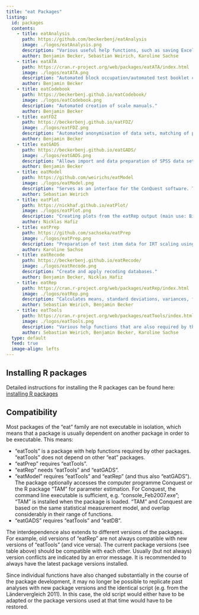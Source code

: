 ```yaml
---
title: "eat Packages"
listing:
  id: packages
  contents:
    - title: eatAnalysis
      path: https://github.com/beckerbenj/eatAnalysis
      image: ./logos/eatAnalysis.png
      description: "Various useful help functions, such as saving Excel files, saving analysis results from lm4 and simulating IRT responses."
      author: Benjamin Becker, Sebastian Weirich, Karoline Sachse
    - title: eatATA
      path: https://cran.r-project.org/web/packages/eatATA/index.html
      image: ./logos/eatATA.png
      description: "Automated block occupation/automated test booklet creation."
      author: Benjamin Becker
    - title: eatCodebook
      path: https://beckerbenj.github.io/eatCodebook/
      image: ./logos/eatCodebook.png
      description: "Automated creation of scale manuals."
      author: Benjamin Becker
    - title: eatFDZ
      path: https://beckerbenj.github.io/eatFDZ/
      image: ./logos/eatFDZ.png
      description: "Automated anonymisation of data sets, matching of pdf documents (e.g. scale manuals) and data sets."
      author: Benjamin Becker
    - title: eatGADS
      path: https://beckerbenj.github.io/eatGADS/
      image: ./logos/eatGADS.png
      description: "Allows import and data preparation of SPSS data sets in R. Generates the General Analysis Data Set (GADS) for IQB Bildungstrend studies as a SQLite3 database. Parts of the data set can then be loaded into R using the package. It also allows the export of SPSS files to and from R."
      author: Benjamin Becker
    - title: eatModel
      path: https://github.com/weirichs/eatModel
      image: ./logos/eatModel.png
      description: "Serves as an interface for the ConQuest software. The required control files (script, labels, data set in 'fixed width' format) are automatically generated and ConQuest is called via the command line. The resulting files (showfile, WLEs, PVs, etc.) can be imported back into R and edited further. Newer versions of 'eatModel' also allow the integration of the R package 'tam' and parallelisation."
      author: Sebastian Weirich
    - title: eatPlot
      path: https://nickhaf.github.io/eatPlot/
      image: ./logos/eatPlot.png
      description: "Creating plots from the eatRep output (main use: Bildungstrend)."
      author: Nicklas Hafiz
    - title: eatPrep
      path: https://github.com/sachseka/eatPrep
      image: ./logos/eatPrep.png
      description: "Preparation of test item data for IRT scaling using metadata provided by a predefined list structure as well as several tools and checks. Raw data can be read in and will be subjected to plausibility checks. Multiple data sets can be merged in a single step, incorporating detailed diagnostics for non-identical values among identical cases and variables. Data will be recoded according to the provided meta data, aggregated and scored. Handling different types of missing data is customizable according to user specifications. Further, missing patterns can be checked, various rater agreement measures and category discriminations can be calculated. The input metadata can be generated by the IQB-internal tool 'AnalyseInput', which extracts item and test design information from the IQB database and formats it into a standardized xlsx file. This file can then be read by functions specifically designed for this task. Alternatively, the metadata can be provided in R-specific data formats."
      author: Karoline Sachse
    - title: eatRecode
      path: https://beckerbenj.github.io/eatRecode/
      image: ./logos/eatRecode.png
      description: "Create and apply recoding databases."
      author: Benjamin Becker, Nicklas Hafiz
    - title: eatRep
      path: https://cran.r-project.org/web/packages/eatRep/index.html
      image: ./logos/eatRep.png
      description: "Calculates means, standard deviations, variances, frequency tables, percentiles and linear (logistic) regressions, as well as trends for all these analyses in clustered multilevel structures with imputed data. The package implements part of the functionality of the WesVar computer software in R and is mainly relevant for the IQB Bildungstrend studies."
      author: Sebastian Weirich, Benjamin Becker
    - title: eatTools
      path: https://cran.r-project.org/web/packages/eatTools/index.html
      image: ./logos/eatTools.png
      description: "Various help functions that are also required by the packages ‘eatPrep’, ‘eatModel’, ‘eatGADS’ and ‘eatRep’, among others."
      author: Sebastian Weirich, Benjamin Becker, Karoline Sachse
  type: default
  feed: true
  image-align: lefts
---
```


::: {#packages}
:::

## Installing R packages

Detailed instructions for installing the R packages can be found here: [installing R packages](http://iqbstaff.pbworks.com/w/page/138429033/R-Pakete%20Installieren)

## Compatibility

Most packages of the "eat" family are not executable in isolation, which means that a package is usually dependent on another package in order to be executable. This means:

-   "eatTools" is a package with help functions required by other packages. "eatTools" does not depend on other "eat" packages.
-   "eatPrep" requires "eatTools".
-   "eatRep" needs "eatTools" and "eatGADS".
-   "eatModel" requires "eatTools" and "eatRep" (and thus also "eatGADS"). The package optionally accesses the computer programme Conquest or the R package "TAM" for parameter estimation. For Conquest, the command line executable is sufficient, e.g. "console_Feb2007.exe"; "TAM" is installed when the package is loaded. "TAM" and Conquest are based on the same statistical measurement model, and overlap considerably in their range of functions.
-   "eatGADS" requires "eatTools" and "eatDB".

The interdependence also extends to different versions of the packages. For example, old versions of "eatRep" are not always compatible with new versions of "eatTools" (and vice versa). The current package versions (see table above) should be compatible with each other. Usually (but not always) version conflicts are indicated by an error message. It is recommended to always have the latest package versions installed.

Since individual functions have also changed substantially in the course of the package development, it may no longer be possible to replicate past analyses with new package versions and the identical script (e.g. from the Ländervergleich 2011). In this case, the old script would either have to be adapted or the package versions used at that time would have to be restored.

